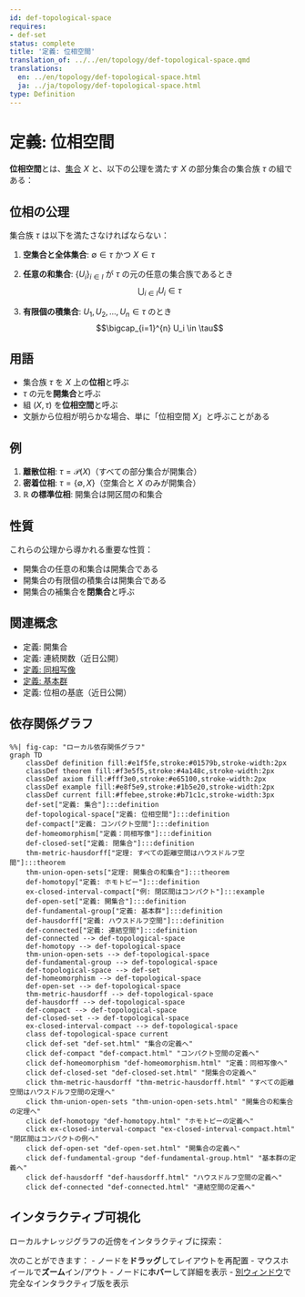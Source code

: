 ```yaml
---
id: def-topological-space
requires:
- def-set
status: complete
title: '定義: 位相空間'
translation_of: ../../en/topology/def-topological-space.qmd
translations:
  en: ../en/topology/def-topological-space.html
  ja: ../ja/topology/def-topological-space.html
type: Definition
---
```


# 定義: 位相空間 {#def-topological-space}

**位相空間**とは、[集合](../logic-set-theory/def-set.qmd) $X$ と、以下の公理を満たす $X$ の部分集合の集合族 $\tau$ の組である：

## 位相の公理

集合族 $\tau$ は以下を満たさなければならない：

1. **空集合と全体集合**: $\emptyset \in \tau$ かつ $X \in \tau$

2. **任意の和集合**: $\{U_i\}_{i \in I}$ が $\tau$ の元の任意の集合族であるとき
   $$\bigcup_{i \in I} U_i \in \tau$$

3. **有限個の積集合**: $U_1, U_2, \ldots, U_n \in \tau$ のとき
   $$\bigcap_{i=1}^{n} U_i \in \tau$$

## 用語

- 集合族 $\tau$ を $X$ 上の**位相**と呼ぶ
- $\tau$ の元を**開集合**と呼ぶ
- 組 $(X, \tau)$ を**位相空間**と呼ぶ
- 文脈から位相が明らかな場合、単に「位相空間 $X$」と呼ぶことがある

## 例

1. **離散位相**: $\tau = \mathcal{P}(X)$（すべての部分集合が開集合）
2. **密着位相**: $\tau = \{\emptyset, X\}$（空集合と $X$ のみが開集合）
3. **$\mathbb{R}$ の標準位相**: 開集合は開区間の和集合

## 性質

これらの公理から導かれる重要な性質：

- 開集合の任意の和集合は開集合である
- 開集合の有限個の積集合は開集合である
- 開集合の補集合を**閉集合**と呼ぶ

## 関連概念

- 定義: 開集合
- 定義: 連続関数（近日公開）
- [定義: 同相写像](def-homeomorphism.qmd)
- [定義: 基本群](def-fundamental-group.qmd)
- 定義: 位相の基底（近日公開）

## 依存関係グラフ

```mermaid
%%| fig-cap: "ローカル依存関係グラフ"
graph TD
    classDef definition fill:#e1f5fe,stroke:#01579b,stroke-width:2px
    classDef theorem fill:#f3e5f5,stroke:#4a148c,stroke-width:2px
    classDef axiom fill:#fff3e0,stroke:#e65100,stroke-width:2px
    classDef example fill:#e8f5e9,stroke:#1b5e20,stroke-width:2px
    classDef current fill:#ffebee,stroke:#b71c1c,stroke-width:3px
    def-set["定義: 集合"]:::definition
    def-topological-space["定義: 位相空間"]:::definition
    def-compact["定義: コンパクト空間"]:::definition
    def-homeomorphism["定義：同相写像"]:::definition
    def-closed-set["定義: 閉集合"]:::definition
    thm-metric-hausdorff["定理: すべての距離空間はハウスドルフ空間"]:::theorem
    thm-union-open-sets["定理: 開集合の和集合"]:::theorem
    def-homotopy["定義: ホモトピー"]:::definition
    ex-closed-interval-compact["例: 閉区間はコンパクト"]:::example
    def-open-set["定義: 開集合"]:::definition
    def-fundamental-group["定義: 基本群"]:::definition
    def-hausdorff["定義: ハウスドルフ空間"]:::definition
    def-connected["定義: 連結空間"]:::definition
    def-connected --> def-topological-space
    def-homotopy --> def-topological-space
    thm-union-open-sets --> def-topological-space
    def-fundamental-group --> def-topological-space
    def-topological-space --> def-set
    def-homeomorphism --> def-topological-space
    def-open-set --> def-topological-space
    thm-metric-hausdorff --> def-topological-space
    def-hausdorff --> def-topological-space
    def-compact --> def-topological-space
    def-closed-set --> def-topological-space
    ex-closed-interval-compact --> def-topological-space
    class def-topological-space current
    click def-set "def-set.html" "集合の定義へ"
    click def-compact "def-compact.html" "コンパクト空間の定義へ"
    click def-homeomorphism "def-homeomorphism.html" "定義：同相写像へ"
    click def-closed-set "def-closed-set.html" "閉集合の定義へ"
    click thm-metric-hausdorff "thm-metric-hausdorff.html" "すべての距離空間はハウスドルフ空間の定理へ"
    click thm-union-open-sets "thm-union-open-sets.html" "開集合の和集合の定理へ"
    click def-homotopy "def-homotopy.html" "ホモトピーの定義へ"
    click ex-closed-interval-compact "ex-closed-interval-compact.html" "閉区間はコンパクトの例へ"
    click def-open-set "def-open-set.html" "開集合の定義へ"
    click def-fundamental-group "def-fundamental-group.html" "基本群の定義へ"
    click def-hausdorff "def-hausdorff.html" "ハウスドルフ空間の定義へ"
    click def-connected "def-connected.html" "連結空間の定義へ"
```

## インタラクティブ可視化

ローカルナレッジグラフの近傍をインタラクティブに探索：

::: {.graph-viz data-id="def-topological-space" data-width="700" data-height="500"}
:::

次のことができます：
- ノードを**ドラッグ**してレイアウトを再配置
- マウスホイールで**ズーム**イン/アウト
- ノードに**ホバー**して詳細を表示
- [別ウィンドウ](../../output/interactive/ja/def-topological-space.html){target="_blank"}で完全なインタラクティブ版を表示
